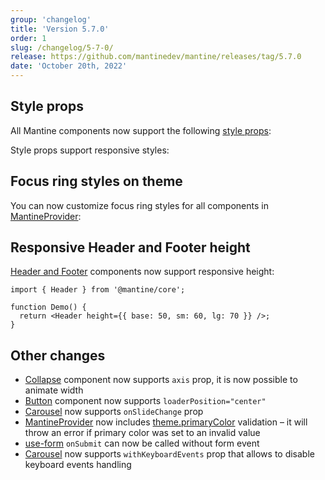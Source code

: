 ```yaml
---
group: 'changelog'
title: 'Version 5.7.0'
order: 1
slug: /changelog/5-7-0/
release: https://github.com/mantinedev/mantine/releases/tag/5.7.0
date: 'October 20th, 2022'
---
```



## Style props

All Mantine components now support the following [style props](https://mantine.dev/styles/style-props/):

<StylePropsTable />

Style props support responsive styles:

<Demo data={ThemeDemos.systemProps} />

## Focus ring styles on theme

You can now customize focus ring styles for all components in [MantineProvider](https://mantine.dev/theming/mantine-provider/):

<Demo data={ThemeDemos.focusRingStyles} />

## Responsive Header and Footer height

[Header and Footer](https://mantine.dev/core/app-shell/) components now support responsive height:

```tsx
import { Header } from '@mantine/core';

function Demo() {
  return <Header height={{ base: 50, sm: 60, lg: 70 }} />;
}
```

## Other changes

- [Collapse](https://mantine.dev/core/collapse/) component now supports `axis` prop, it is now possible to animate width
- [Button](https://mantine.dev/core/button/) component now supports `loaderPosition="center"`
- [Carousel](https://mantine.dev/others/carousel/) now supports `onSlideChange` prop
- [MantineProvider](https://mantine.dev/theming/mantine-provider/) now includes [theme.primaryColor](https://mantine.dev/theming/colors/#primary-color) validation – it will throw an error if primary color was set to an invalid value
- [use-form](https://mantine.dev/form/use-form/) `onSubmit` can now be called without form event
- [Carousel](https://mantine.dev/others/carousel/) now supports `withKeyboardEvents` prop that allows to disable keyboard events handling
